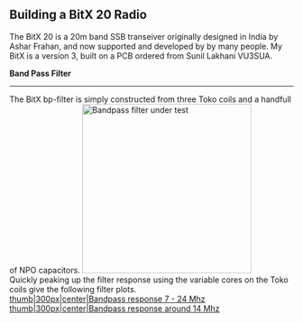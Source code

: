 == Building a BitX 20 Radio ==

The BitX 20 is a 20m band SSB transeiver originally designed in India by Ashar Frahan, and now supported and developed by by many people. My BitX is a version 3, built on a PCB ordered from Sunil Lakhani VU3SUA.

'''Band Pass Filter'''

----

The BitX bp-filter is simply constructed from three Toko coils and a handfull of NPO capacitors.
[[Image:Bp-filter_001.jpg|thumb|300px|center|Bandpass filter under test]]
<br clear="all" />
Quickly peaking up the filter response using the variable cores on the Toko coils give the following filter plots.
<br clear="all" />
[[image:20m-bp-filter-full.png|thumb|300px|center|Bandpass response 7 - 24 Mhz]]
[[image:20m-bp-filter.png|thumb|300px|center|Bandpass response around 14 Mhz]]